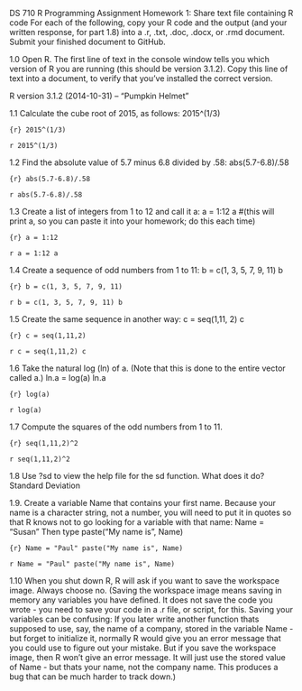 DS 710
R Programming Assignment
Homework 1: Share text file containing R code
For each of the following, copy your R code and the output (and your written response, for part 1.8) into a .r, .txt, .doc, .docx, or .rmd document. Submit your finished document to GitHub.

1.0 Open R. The first line of text in the console window tells you which version of R you are running (this should be version 3.1.2). Copy this line of text into a document, to verify that you've installed the correct version.

R version 3.1.2 (2014-10-31) -- "Pumpkin Helmet"

1.1 Calculate the cube root of 2015, as follows:
2015^(1/3)

```{r} 2015^(1/3)```

`r 2015^(1/3)`

1.2 Find the absolute value of 5.7 minus 6.8 divided by .58:
abs(5.7-6.8)/.58

```{r} abs(5.7-6.8)/.58```

`r abs(5.7-6.8)/.58`

1.3 Create a list of integers from 1 to 12 and call it a:
a = 1:12
a #(this will print a, so you can paste it into your homework; do this each time)

```{r} a = 1:12```

`r a = 1:12
a`

1.4 Create a sequence of odd numbers from 1 to 11:
b = c(1, 3, 5, 7, 9, 11)
b

```{r} b = c(1, 3, 5, 7, 9, 11)```

`r b = c(1, 3, 5, 7, 9, 11)
b`

1.5 Create the same sequence in another way:
c = seq(1,11, 2)
c

```{r} c = seq(1,11,2)```

`r c = seq(1,11,2)
c`

1.6 Take the natural log (ln) of a. (Note that this is done to the entire vector called a.)
ln.a = log(a)
ln.a

```{r} log(a)```

`r log(a)`

1.7 Compute the squares of the odd numbers from 1 to 11.

```{r} seq(1,11,2)^2```

`r seq(1,11,2)^2` 

1.8 Use ?sd to view the help file for the sd function. What does it do?
Standard Deviation

1.9. Create a variable Name that contains your first name. Because your name is a character string, not a number, you will need to put it in quotes so that R knows not to go looking for a variable with that name:
Name = "Susan"
Then type
paste("My name is", Name)

```{r} Name = "Paul"
paste("My name is", Name)```

`r Name = "Paul"
paste("My name is", Name)`

1.10 When you shut down R, R will ask if you want to save the workspace image. Always choose no. 
(Saving the workspace image means saving in memory any variables you have defined. It does not save the code you wrote - you need to save your code in a .r file, or script, for this. Saving your variables can be confusing: If you later write another function thats supposed to use, say, the name of a company, stored in the variable Name - but forget to initialize it, normally R would give you an error message that you could use to figure out your mistake. But if you save the workspace image, then R won't give an error message. It will just use the stored value of Name - but thats your name, not the company name. This produces a bug that can be much harder to track down.)
